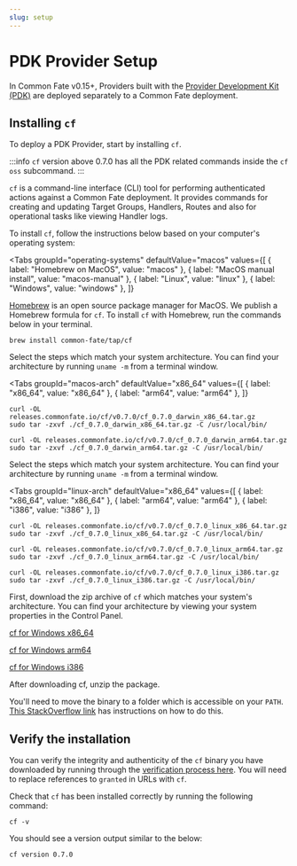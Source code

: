 ```yaml
---
slug: setup
---
```



# PDK Provider Setup

In Common Fate v0.15+, Providers built with the [Provider Development Kit (PDK)](https://github.com/common-fate/commonfate-provider-core) are deployed separately to a Common Fate deployment.

## Installing `cf`

To deploy a PDK Provider, start by installing `cf`.

:::info
`cf` version above 0.7.0 has all the PDK related commands inside the `cf oss` subcommand.
:::

`cf` is a command-line interface (CLI) tool for performing authenticated actions against a Common Fate deployment. It provides commands for creating and updating Target Groups, Handlers, Routes and also for operational tasks like viewing Handler logs.

To install `cf`, follow the instructions below based on your computer's operating system:

<Tabs
groupId="operating-systems"
defaultValue="macos"
values={[
  { label: "Homebrew on MacOS", value: "macos" },
  { label: "MacOS manual install", value: "macos-manual" },
  { label: "Linux", value: "linux" },
  { label: "Windows", value: "windows" },
  ]}
>
<TabItem value="macos">

[Homebrew](https://brew.sh/) is an open source package manager for MacOS. We publish a Homebrew formula for `cf`. To install `cf` with Homebrew, run the commands below in your terminal.

```
brew install common-fate/tap/cf
```

</TabItem>

<TabItem value="macos-manual">

Select the steps which match your system architecture. You can find your architecture by running `uname -m` from a terminal window.

<Tabs
  groupId="macos-arch"
  defaultValue="x86_64"
  values={[
    { label: "x86_64", value: "x86_64" },
    { label: "arm64", value: "arm64" },
    ]}
>

<TabItem value="x86_64">

```
curl -OL releases.commonfate.io/cf/v0.7.0/cf_0.7.0_darwin_x86_64.tar.gz
sudo tar -zxvf ./cf_0.7.0_darwin_x86_64.tar.gz -C /usr/local/bin/
```

</TabItem>
<TabItem value="arm64">

```
curl -OL releases.commonfate.io/cf/v0.7.0/cf_0.7.0_darwin_arm64.tar.gz
sudo tar -zxvf ./cf_0.7.0_darwin_arm64.tar.gz -C /usr/local/bin/
```

</TabItem>
</Tabs>
</TabItem>

<TabItem value="linux">

Select the steps which match your system architecture. You can find your architecture by running `uname -m` from a terminal window.

<Tabs
  groupId="linux-arch"
  defaultValue="x86_64"
  values={[
    { label: "x86_64", value: "x86_64" },
    { label: "arm64", value: "arm64" },
    { label: "i386", value: "i386" },
    ]}
>

<TabItem value="x86_64">

```
curl -OL releases.commonfate.io/cf/v0.7.0/cf_0.7.0_linux_x86_64.tar.gz
sudo tar -zxvf ./cf_0.7.0_linux_x86_64.tar.gz -C /usr/local/bin/
```

</TabItem>
<TabItem value="arm64">

```
curl -OL releases.commonfate.io/cf/v0.7.0/cf_0.7.0_linux_arm64.tar.gz
sudo tar -zxvf ./cf_0.7.0_linux_arm64.tar.gz -C /usr/local/bin/
```

</TabItem>
<TabItem value="i386">

```
curl -OL releases.commonfate.io/cf/v0.7.0/cf_0.7.0_linux_i386.tar.gz
sudo tar -zxvf ./cf_0.7.0_linux_i386.tar.gz -C /usr/local/bin/
```

</TabItem>
</Tabs>

</TabItem>

<TabItem value="windows">

First, download the zip archive of `cf` which matches your system's architecture. You can find your architecture by viewing your system properties in the Control Panel.

[cf for Windows x86_64](https://releases.commonfate.io/cf/v0.7.0/cf_0.7.0_windows_x86_64.zip)

[cf for Windows arm64](https://releases.commonfate.io/cf/v0.7.0/cf_0.7.0_windows_arm64.zip)

[cf for Windows i386](https://releases.commonfate.io/cf/v0.7.0/cf_0.7.0_windows_i386.zip)

After downloading cf, unzip the package.

You'll need to move the binary to a folder which is accessible on your `PATH`. [This StackOverflow link](https://stackoverflow.com/questions/1618280/where-can-i-set-path-to-make-exe-on-windows) has instructions on how to do this.

</TabItem>

</Tabs>

## Verify the installation

You can verify the integrity and authenticity of the `cf` binary you have downloaded by running through the [verification process here](/granted/security#release-verification). You will need to replace references to `granted` in URLs with `cf`.

Check that `cf` has been installed correctly by running the following command:

```
cf -v
```

You should see a version output similar to the below:

```
cf version 0.7.0
```
